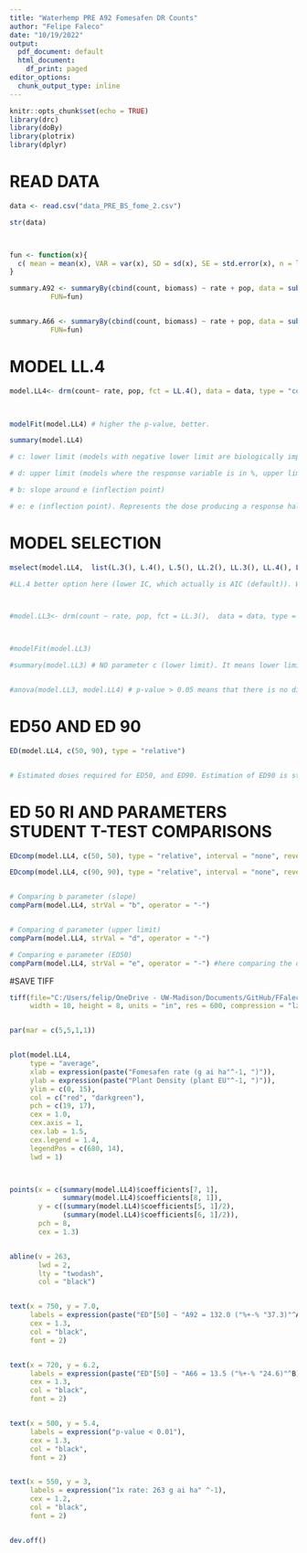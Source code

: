 ```yaml
---
title: "Waterhemp PRE A92 Fomesafen DR Counts"
author: "Felipe Faleco"
date: "10/19/2022"
output:
  pdf_document: default
  html_document:
    df_print: paged
editor_options:
  chunk_output_type: inline
---
```


```r

knitr::opts_chunk$set(echo = TRUE)
library(drc)
library(doBy)
library(plotrix)
library(dplyr)

```


# READ DATA

```r

data <- read.csv("data_PRE_BS_fome_2.csv")

str(data)



fun <- function(x){
  c( mean = mean(x), VAR = var(x), SD = sd(x), SE = std.error(x), n = length(x))
}

summary.A92 <- summaryBy(cbind(count, biomass) ~ rate + pop, data = subset(data, pop=="A92"),
          FUN=fun)


summary.A66 <- summaryBy(cbind(count, biomass) ~ rate + pop, data = subset(data, pop=="A66"),
          FUN=fun)


```



# MODEL LL.4

```r

model.LL4<- drm(count~ rate, pop, fct = LL.4(), data = data, type = "continuous")


                
modelFit(model.LL4) # higher the p-value, better.

summary(model.LL4) 

# c: lower limit (models with negative lower limit are biologically impossible. E.g., negative biomass, negative % biomass reduction, or negative % control)

# d: upper limit (models where the response variable is in %, upper limit bigger than 100% are biologically impossible. E.g., % biomass reduction, % control)

# b: slope around e (inflection point)

# e: e (inflection point). Represents the dose producing a response halfway between the u and l parameters (ED50)

```



# MODEL SELECTION

```r

mselect(model.LL4,  list(L.3(), L.4(), L.5(), LL.2(), LL.3(), LL.4(), LL.5(), W1.3(), W1.4(), W2.4(), baro5()), linreg = T) 

#LL.4 better option here (lower IC, which actually is AIC (default)). W1.3 could also be used, but since it is a asymmetrical model, I would give preference to LL.4 In symmetrical models, the parameter e and relative ED50 are identical, that is, they both indicate the dose that reduces the response midway between the upper and lower limits. In asymmetrical models, however, the parameter e does not have the same meaning as in symmetrical models, even though it is still the location of the inflection point. For asymmetrical models, ED50 should be estimated as "absolute" and not relative.



#model.LL3<- drm(count ~ rate, pop, fct = LL.3(),  data = data, type = "continuous")



#modelFit(model.LL3)

#summary(model.LL3) # NO parameter c (lower limit). It means lower limit was set to zero.


#anova(model.LL3, model.LL4) # p-value > 0.05 means that there is no difference between models. Therefore, we can use model LL.3

```



# ED50 AND ED 90

```r

ED(model.LL4, c(50, 90), type = "relative") 


# Estimated doses required for ED50, and ED90. Estimation of ED90 is statistically less accurate and often subject to high variance. Therefore, is better to use ED50.

```


# ED 50 RI AND PARAMETERS STUDENT T-TEST COMPARISONS

```r

EDcomp(model.LL4, c(50, 50), type = "relative", interval = "none", reverse = TRUE)

EDcomp(model.LL4, c(90, 90), type = "relative", interval = "none", reverse = TRUE)


# Comparing b parameter (slope)
compParm(model.LL4, strVal = "b", operator = "-")


# Comparing d parameter (upper limit)
compParm(model.LL4, strVal = "d", operator = "-")

# Comparing e parameter (ED50)
compParm(model.LL4, strVal = "e", operator = "-") #here comparing the difference, and not the ratio like in the EDcomp


```



#SAVE TIFF

```r

tiff(file="C:/Users/felip/OneDrive - UW-Madison/Documents/GitHub/FFaleco/PhD/WiscWeeds/Waterhemp PRE_Bill Stangel/Fome_DR_counts.tiff",
     width = 10, height = 8, units = "in", res = 600, compression = "lzw")


par(mar = c(5,5,1,1))


plot(model.LL4,
     type = "average",
     xlab = expression(paste("Fomesafen rate (g ai ha"^-1, ")")),
     ylab = expression(paste("Plant Density (plant EU"^-1, ")")),
     ylim = c(0, 15),
     col = c("red", "darkgreen"),
     pch = c(19, 17),
     cex = 1.0,
     cex.axis = 1,
     cex.lab = 1.5,
     cex.legend = 1.4,
     legendPos = c(680, 14),
     lwd = 1)



points(x = c(summary(model.LL4)$coefficients[7, 1], 
             summary(model.LL4)$coefficients[8, 1]), 
       y = c((summary(model.LL4)$coefficients[5, 1]/2), 
             (summary(model.LL4)$coefficients[6, 1]/2)),
       pch = 8,
       cex = 1.3)


abline(v = 263, 
       lwd = 2, 
       lty = "twodash",
       col = "black")


text(x = 750, y = 7.0, 
     labels = expression(paste("ED"[50] ~ "A92 = 132.0 ("%+-% "37.3)"^A)),
     cex = 1.3,
     col = "black",
     font = 2)


text(x = 720, y = 6.2, 
     labels = expression(paste("ED"[50] ~ "A66 = 13.5 ("%+-% "24.6)"^B)),
     cex = 1.3,
     col = "black",
     font = 2)


text(x = 500, y = 5.4, 
     labels = expression("p-value < 0.01"),
     cex = 1.3,
     col = "black",
     font = 2)


text(x = 550, y = 3, 
     labels = expression("1x rate: 263 g ai ha" ^-1),
     cex = 1.2,
     col = "black",
     font = 2)


dev.off()


```






